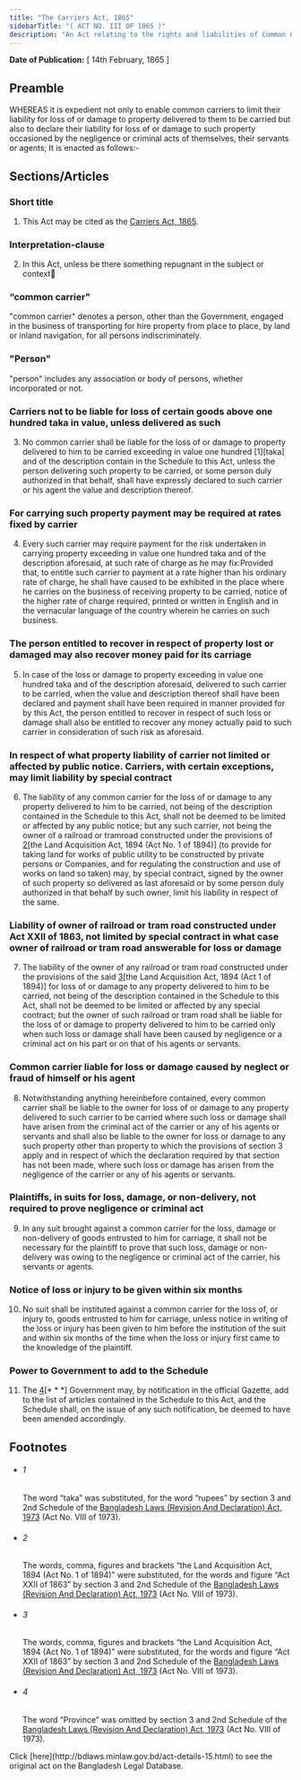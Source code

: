 ```yaml
---
title: "The Carriers Act, 1865"
sidebarTitle: "( ACT NO. III OF 1865 )"
description: "An Act relating to the rights and liabilities of Common Carriers."
---
```


**Date of Publication:** [ 14th February, 1865 ]

## Preamble

WHEREAS it is expedient not only to enable common carriers to limit their liability for loss of or damage to property delivered to them to be carried but also to declare their liability for loss of or damage to such property occasioned by the negligence or criminal acts of themselves, their servants or agents; It is enacted as follows:-

## Sections/Articles

### Short title

1. This Act may be cited as the [Carriers Act, 1865](/laws/volume-1/act-15 "Carriers Act, 1865").

### Interpretation-clause

2. In this Act, unless be there something repugnant in the subject or context

### “common carrier"

"common carrier" denotes a person, other than the Government, engaged in the business of transporting for hire property from place to place, by land or inland navigation, for all persons indiscriminately.

### "Person"

"person" includes any association or body of persons, whether incorporated or not.

### Carriers not to be liable for loss of certain goods above one hundred taka in value, unless delivered as such

3. No common carrier shall be liable for the loss of or damage to property delivered to him to be carried exceeding in value one hundred [1][taka] and of the description contain in the Schedule to this Act, unless the person delivering such property to be carried, or some person duly authorized in that behalf, shall have expressly declared to such carrier or his agent the value and description thereof.

### For carrying such property payment may be required at rates fixed by carrier

4. Every such carrier may require payment for the risk undertaken in carrying property exceeding in value one hundred taka and of the description aforesaid, at such rate of charge as he may fix:Provided that, to entitle such carrier to payment at a rate higher than his ordinary rate of charge, he shall have caused to be exhibited in the place where he carries on the business of receiving property to be carried, notice of the higher rate of charge required, printed or written in English and in the vernacular language of the country wherein he carries on such business.

### The person entitled to recover in respect of property lost or damaged may also recover money paid for its carriage

5. In case of the loss or damage to property exceeding in value one hundred taka and of the description aforesaid, delivered to such carrier to be carried, when the value and description thereof shall have been declared and payment shall have been required in manner provided for by this Act, the person entitled to recover in respect of such loss or damage shall also be entitled to recover any money actually paid to such carrier in consideration of such risk as aforesaid.

### In respect of what property liability of carrier not limited or affected by public notice. Carriers, with certain exceptions, may limit liability by special contract

6. The liability of any common carrier for the loss of or damage to any property delivered to him to be carried, not being of the description contained in the Schedule to this Act, shall not be deemed to be limited or affected by any public notice; but any such carrier, not being the owner of a railroad or tramroad constructed under the provisions of [2](1)[the Land Acquisition Act, 1894 (Act No. 1 of 1894)] (to provide for taking land for works of public utility to be constructed by private persons or Companies, and for regulating the construction and use of works on land so taken) may, by special contract, signed by the owner of such property so delivered as last aforesaid or by some person duly authorized in that behalf by such owner, limit his liability in respect of the same.

### Liability of owner of railroad or tram road constructed under Act XXII of 1863, not limited by special contract in what case owner of railroad or tram road answerable for loss or damage

7. The liability of the owner of any railroad or tram road constructed under the provisions of the said [3](1)[the Land Acquisition Act, 1894 (Act 1 of 1894)] for loss of or damage to any property delivered to him to be carried, not being of the description contained in the Schedule to this Act, shall not be deemed to be limited or affected by any special contract; but the owner of such railroad or tram road shall be liable for the loss of or damage to property delivered to him to be carried only when such loss or damage shall have been caused by negligence or a criminal act on his part or on that of his agents or servants.

### Common carrier liable for loss or damage caused by neglect or fraud of himself or his agent

8. Notwithstanding anything hereinbefore contained, every common carrier shall be liable to the owner for loss of or damage to any property delivered to such carrier to be carried where such loss or damage shall have arisen from the criminal act of the carrier or any of his agents or servants and shall also be liable to the owner for loss or damage to any such property other than property to which the provisions of section 3 apply and in respect of which the declaration required by that section has not been made, where such loss or damage has arisen from the negligence of the carrier or any of his agents or servants.

### Plaintiffs, in suits for loss, damage, or non-delivery, not required to prove negligence or criminal act

9. In any suit brought against a common carrier for the loss, damage or non-delivery of goods entrusted to him for carriage, it shall not be necessary for the plaintiff to prove that such loss, damage or non-delivery was owing to the negligence or criminal act of the carrier, his servants or agents.

### Notice of loss or injury to be given within six months

10. No suit shall be instituted against a common carrier for the loss of, or injury to, goods entrusted to him for carriage, unless notice in writing of the loss or injury has been given to him before the institution of the suit and within six months of the time when the loss or injury first came to the knowledge of the plaintiff.

### Power to Government to add to the Schedule

11. The [4](1)[\* \* \*] Government may, by notification in the official Gazette, add to the list of articles contained in the Schedule to this Act, and the Schedule shall, on the issue of any such notification, be deemed to have been amended accordingly.

## Footnotes

- ###### 1

  The word “taka” was substituted, for the word “rupees” by section 3 and 2nd Schedule of the [Bangladesh Laws (Revision And Declaration) Act, 1973](/laws/volume-17/act-430 "Bangladesh Laws (Revision And Declaration) Act, 1973") (Act No. VIII of 1973).

- ###### 2

  The words, comma, figures and brackets “the Land Acquisition Act, 1894 (Act No. 1 of 1894)” were substituted, for the words and figure “Act XXII of 1863” by section 3 and 2nd Schedule of the [Bangladesh Laws (Revision And Declaration) Act, 1973](/laws/volume-17/act-430 "Bangladesh Laws (Revision And Declaration) Act, 1973") (Act No. VIII of 1973).

- ###### 3

  The words, comma, figures and brackets “the Land Acquisition Act, 1894 (Act No. 1 of 1894)” were substituted, for the words and figure “Act XXII of 1863” by section 3 and 2nd Schedule of the [Bangladesh Laws (Revision And Declaration) Act, 1973](/laws/volume-17/act-430 "Bangladesh Laws (Revision And Declaration) Act, 1973") (Act No. VIII of 1973).

- ###### 4

  The word “Province” was omitted by section 3 and 2nd Schedule of the [Bangladesh Laws (Revision And Declaration) Act, 1973](/laws/volume-17/act-430 "Bangladesh Laws (Revision And Declaration) Act, 1973") (Act No. VIII of 1973).

<Note>
  Click [here](http://bdlaws.minlaw.gov.bd/act-details-15.html) to see the original act on the Bangladesh Legal Database.
</Note>
